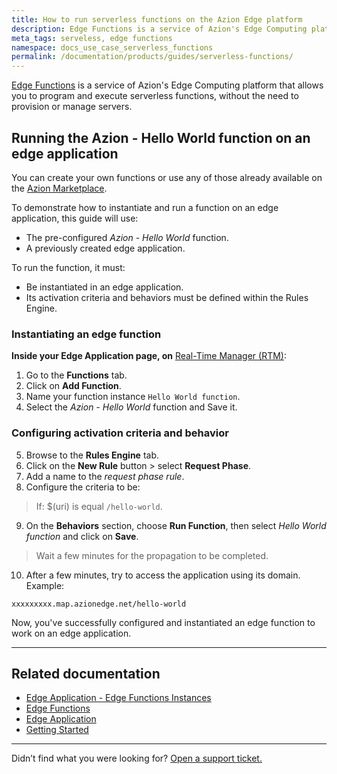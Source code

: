 ```yaml
---
title: How to run serverless functions on the Azion Edge platform
description: Edge Functions is a service of Azion's Edge Computing platform that allows you to program and execute serverless functions, without the need to provision or manage servers.
meta_tags: serveless, edge functions
namespace: docs_use_case_serverless_functions
permalink: /documentation/products/guides/serverless-functions/
---
```


[Edge Functions](/en/documentation/products/edge-application/edge-functions/) is a service of Azion's Edge Computing platform that allows you to program and execute serverless functions, without the need to provision or manage servers.

## Running the Azion - Hello World function on an edge application

You can create your own functions or use any of those already available on the [Azion Marketplace](https://marketplace.azion.com/).

To demonstrate how to instantiate and run a function on an edge application, this guide will use:

- The pre-configured *Azion - Hello World* function.
- A previously created edge application.

To run the function, it must:

- Be instantiated in an edge application.
- Its activation criteria and behaviors must be defined within the Rules Engine.

### Instantiating an edge function

**Inside your Edge Application page, on** [Real-Time Manager (RTM)](https://manager.azion.com/):

1. Go to the **Functions** tab.
2. Click on **Add Function**.
3. Name your function instance `Hello World function`.
4. Select the *Azion - Hello World* function and Save it.

### Configuring activation criteria and behavior



5. Browse to the **Rules Engine** tab.
6. Click on the **New Rule** button > select **Request Phase**.
7. Add a name to the *request phase rule*.
8. Configure the criteria to be:

> If: $(uri) is equal `/hello-world`.



9. On the **Behaviors** section, choose **Run Function**, then select *Hello World function* and click on **Save**.

> Wait a few minutes for the propagation to be completed.



10. After a few minutes, try to access the application using its domain. Example:

`xxxxxxxxx.map.azionedge.net/hello-world`

Now, you've successfully configured and instantiated an edge function to work on an edge application.

---

## Related documentation

- [Edge Application - Edge Functions Instances](/en/documentation/products/edge-application/edge-functions-instances/)
- [Edge Functions](/en/documentation/products/edge-application/edge-functions/)
- [Edge Application](/en/documentation/products/edge-application/)
- [Getting Started](/en/documentation/products/getting-started/)

---

Didn’t find what you were looking for? [Open a support ticket.](https://tickets.azion.com/)
